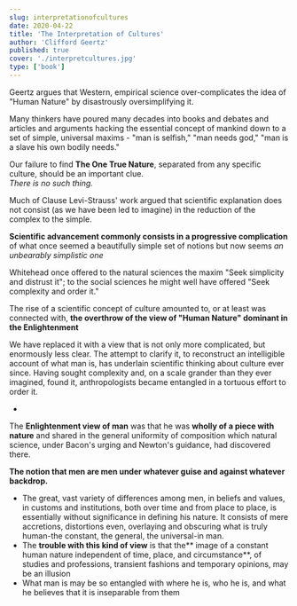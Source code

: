 ```yaml
---
slug: interpretationofcultures
date: 2020-04-22
title: 'The Interpretation of Cultures'
author: 'Clifford Geertz'
published: true
cover: './interpretcultures.jpg'
type: ['book']
---
```


Geertz argues that Western, empirical science over-complicates the idea of "Human Nature" by disastrously oversimplifying it.

Many thinkers have poured many decades into books and debates and articles and arguments hacking the essential concept of mankind down to a set of simple, universal maxims - "man is selfish," "man needs god," "man is a slave his own bodily needs."

Our failure to find **The One True Nature**, separated from any specific culture, should be an important clue.  
_There is no such thing._

Much of Clause Levi-Strauss' work argued that scientific explanation does not consist (as we have been led to imag­ine) in the reduction of the complex to the simple.

**Scientific advancement commonly consists in a progressive complication** of what once seemed a beautifully simple set of notions but now seems _an unbearably simplistic one_

Whitehead once offered to the natural sciences the maxim "Seek simplicity and distrust it"; to the social sciences he might well have offered "Seek complexity and order it."

The rise of a scientific concept of culture amounted to, or at least was connected with, **the overthrow of the view of "Human Nature" dominant in the Enlightenment**

We have replaced it with a view that is not only more complicated, but enormously less clear.
The attempt to clarify it, to reconstruct an intelligible account of what man is, has underlain scientific thinking about culture ever since.
Having sought complexity and, on a scale grander than they ever imag­ined, found it, anthropologists became entangled in a tortuous effort to order it.

 - 

The **Enlightenment view of man** was that he was **wholly of a piece with nature** and shared in the general uniformity of composition which natural science, under Bacon's urging and Newton's guidance, had discovered there.

**The notion that men are men under whatever guise and against whatever backdrop.**

- The great, vast variety of differences among men, in be­liefs and values, in customs and institutions, both over time and from place to place, is essentially without significance in defining his nature. It consists of mere accretions, distortions even, overlaying and obscur­ing what is truly human-the constant, the general, the universal-in man.
- The **trouble with this kind of view** is that the** image of a constant human nature inde­pendent of time, place, and circumstance**, of studies and professions, transient fashions and temporary opinions, may be an illusion
- What man is may be so entangled with where he is, who he is, and what he believes that it is inseparable from them